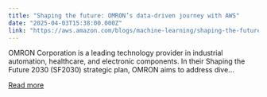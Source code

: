 ```yaml
---
title: "Shaping the future: OMRON’s data-driven journey with AWS"
date: "2025-04-03T15:38:00.000Z"
link: "https://aws.amazon.com/blogs/machine-learning/shaping-the-future-omrons-data-driven-journey-with-aws/"
---
```


OMRON Corporation is a leading technology provider in industrial automation, healthcare, and electronic components. In their Shaping the Future 2030 (SF2030) strategic plan, OMRON aims to address dive...

[Read more](https://aws.amazon.com/blogs/machine-learning/shaping-the-future-omrons-data-driven-journey-with-aws/)
